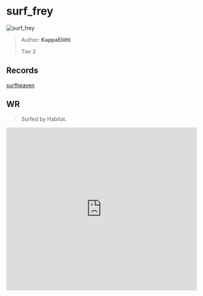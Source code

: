 
# surf_frey

![surf_frey](https://raw.githubusercontent.com/Sayt123/SurfMapPics/Maps-and-bonuses/csgo/surf_frey.jpg)

> Author: **KappaEliitti**
>
> Tier 2

## Records

[surfheaven](https://surfheaven.eu/map/surf_frey)

## WR

> Surfed by Habitat.

<iframe
width="100%"
height="430"
src="https://www.youtube.com/embed/tgi9P6ezUQw"
frameborder="0"
allow="accelerometer; autoplay; clipboard-write; encrypted-media; gyroscope; picture-in-picture"
allowFullScreen
/>

```md

[Surf Timer] - Hab finished in 01:20:18 (WR -00:04:21). Improving by 00:06:05
[Surf Timer] - Hab beat the map record! Rank: 1/390


```
                